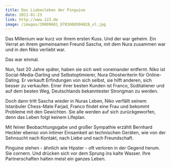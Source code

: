 ```yaml
---
title: Das Liebesleben der Pinguine
date: 2021-01-23
link: http://www.123.de
image: /images/39809681_9783608504828_xl.jpg
---
```

Das Millenium war kurz vor ihrem ersten Kuss. Und der war geheim. Ein Verrat an ihrem gemeinsamen Freund Sascha, mit dem Nura zusammen war und in den Niko verliebt war. 

Das war einmal.

Nun, fast 20 Jahre später, haben sie sich weit voneinander entfernt. Niko ist Social-Media-Darling und Selbstoptimierer, Nura Ghostwriterin für Online-Dating. Er verkauft Erfindungen von sich selbst, sie hilft anderen, sich besser zu verkaufen. Einer ihrer besten Kunden ist Franco, Süditaliener und auf dem besten Weg, Deutschlands bekanntester Strongman zu werden.

Doch dann tritt Sascha wieder in Nuras Leben, Niko verfällt seinem Istanbuler Chess-Mate Farjad, Franco findet eine Frau und bekommt Probleme mit den Gewichten. Sie alle werden auf sich zurückgeworfen, denn das Leben folgt keinem Lifeplan. 

Mit feiner Beobachtungsgabe und großer Sympathie erzählt Bernhard Heckler ebenso von intimer Einsamkeit an technischen Geräten, wie von der Sehnsucht nach Kontakt, nach Liebe und nach Freundschaft.

Pinguine stehen - ähnlich wie Hipster - oft verloren in der Gegend herum. Sie cornern. Und drücken sich vor dem Sprung ins kalte Wasser. Ihre Partnerschaften halten meist ein ganzes Leben.